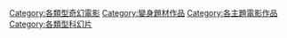 [[Category:各類型奇幻電影|Category:各類型奇幻電影]]
[[Category:變身題材作品|Category:變身題材作品]]
[[Category:各主題電影作品|Category:各主題電影作品]]
[[Category:各類型科幻片|Category:各類型科幻片]]